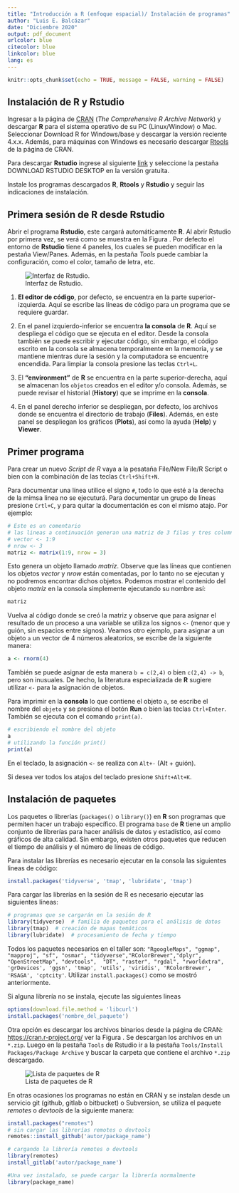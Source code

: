 ```yaml
---
title: "Introducción a R (enfoque espacial)/ Instalación de programas"
author: "Luis E. Balcázar"
date: "Diciembre 2020"
output: pdf_document
urlcolor: blue
citecolor: blue
linkcolor: blue
lang: es
---
```



```r
knitr::opts_chunk$set(echo = TRUE, message = FALSE, warning = FALSE)
```
## Instalación de R y Rstudio

Ingresar a la página de [CRAN](https://cran.r-project.org/) (*The Comprehensive $R$ Archive Network*) y descargar **R** para el sistema operativo de su PC (Linux/Window) o Mac. Seleccionar Download R for Windows/base y descargar la versión reciente 4.x.x. Además, para máquinas con Windows es necesario descargar [Rtools](https://cran.r-project.org/bin/windows/Rtools/) de la página de CRAN. 


Para descargar **Rstudio** ingrese al siguiente  [link](https://rstudio.com/products/rstudio/) y seleccione la pestaña DOWNLOAD RSTUDIO DESKTOP en la versión gratuita. 

Instale los programas descargados **R**, **Rtools** y **Rstudio** y seguir las indicaciones de instalación.

## Primera sesión de R desde Rstudio

Abrir el programa **Rstudio**, este cargará automáticamente **R**. Al abrir Rstudio por primera vez, se verá como se muestra en la Figura \ref{fig1}. Por defecto el entorno de **Rstudio** tiene 4 paneles, los cuales se pueden modificar en la pestaña View/Panes. Además, en la pestaña *Tools* puede cambiar la configuración, como el color, tamaño de letra, etc.


![Interfaz de Rstudio.\label{fig1}](rstudio.png)

1) **El editor de código**, por defecto, se encuentra en la parte superior-izquierda. Aquí se escribe las líneas de código para un programa que se requiere guardar. 


2) En el panel izquierdo-inferior se encuentra **la consola** de **R**. Aquí se despliega el código que se ejecuta en el editor. Desde la consola también se puede escribir y ejecutar código, sin embargo, el código escrito en la consola se almacena temporalmente en la memoria, y se mantiene mientras dure la sesión y la computadora se encuentre encendida. Para limpiar la consola presione las teclas `Ctrl+L`. 


3) El **"environment"** de **R** se encuentra en la parte superior-derecha, aquí se almacenan los `objetos` creados en el editor y/o consola. Además, se puede revisar el historial (**History**) que se imprime en la **consola**.


4) En el panel derecho inferior se despliegan, por defecto, los archivos donde se encuentra el directorio de trabajo (**Files**). Además, en este panel se despliegan los gráficos (**Plots**), así como la ayuda (**Help**) y **Viewer**.



## Primer programa

Para crear un nuevo *Script de R* vaya a la pesataña File/New File/R Script o bien con la combinación de las teclas `Ctrl+Shift+N`.

Para documentar una línea utilice el signo `#`, todo lo que esté a la derecha de la mimsa linea no se ejecuturá. Para documentar un grupo de líneas presione `Crtl+C`, y para quitar la documentación es con el mismo atajo. Por ejemplo:

```r
# Este es un comentario
# las lineas a continuación generan una matriz de 3 filas y tres columnas
# vector <- 1:9
# nrow <- 3
matriz <- matrix(1:9, nrow = 3)
```

Esto genera un objeto llamado *matriz*. Observe que las líneas que contienen los objetos *vector* y *nrow* están comentadas, por lo tanto no se ejecutan y no podremos encontrar dichos objetos. Podemos mostrar el contenido del objeto *matriz* en la consola simplemente ejecutando su nombre así:

```r
matriz
```

Vuelva al código donde se creó la matriz y observe que para asignar el resultado de un proceso a una variable se utiliza los signos `<-` (menor que y guión, sin espacios entre signos). Veamos otro ejemplo, para asignar a un objeto `a` un vector de 4 números aleatorios, se escribe de la siguiente manera:

```r
a <- rnorm(4)
```

También se puede asignar de esta manera `b = c(2,4)` o bien `c(2,4) -> b`, pero son inusuales. De hecho, la literatura especializada de **R** sugiere utilizar `<-` para la asignación de objetos.

Para imprimir en la **consola** lo que contiene el objeto `a`, se escribe el nombre del `objeto` y se presiona el botón **Run** o bien las teclas `Ctrl+Enter`. También se ejecuta con el comando `print(a)`.

```r
# escribiendo el nombre del objeto
a
# utilizando la función print()
print(a)
```

En el teclado, la asignación `<-` se realiza con `Alt+-` (Alt + guión).

Si desea ver todos los atajos del teclado presione `Shift+Alt+K`.

## Instalación de paquetes
Los paquetes o librerías (`packages()` o `library()`) en **R** son programas que permiten hacer un trabajo específico. El programa `base` de **R** tiene un amplio conjunto de librerías para hacer análisis de datos y estadístico, así como gráficos de alta calidad. Sin embargo, existen otros paquetes que reducen el tiempo de análisis y el número de líneas de código.

Para instalar las librerías es necesario ejecutar en la consola las siguientes lineas de código:

```r
install.packages('tidyverse', 'tmap', 'lubridate', 'tmap')
```

Para cargar las librerías en la sesión de R es necesario ejecutar las siguientes líneas:

```r
# programas que se cargarán en la sesión de R
library(tidyverse)  # familia de paquetes para el análisis de datos
library(tmap)  # creación de mapas temáticos
library(lubridate)  # procesamiento de fecha y tiempo
```

Todos los paquetes necesarios en el taller son: `"RgoogleMaps", "ggmap", "mapproj", "sf", "osmar", "tidyverse","RColorBrewer","dplyr", "OpenStreetMap", "devtools",  "DT", "raster", "rgdal", "rworldxtra", 'grDevices', 'ggsn', 'tmap', 'utils', 'viridis', 'RColorBrewer', 'RSAGA', 'cptcity'`. Utilizar `install.packages()` como se mostró anteriormente.

Si alguna librería no se instala, ejecute las siguientes lineas

```r
options(download.file.method = 'libcurl')
install.packages('nombre_del_paquete')
```

Otra opción es descargar los archivos binarios desde la página de CRAN: <https://cran.r-project.org/> ver la Figura \ref{fig2}. Se descargan los archivos en un `*.zip`. Luego en la pestaña `Tools` de Rstudio ir a la pestaña `Tools/Install Packages/Package Archive` y buscar la carpeta que contiene el archivo `*.zip` descargado. 

![Lista de paquetes de R\label{fig2}](lista_paquetes.png)


En otras ocasiones los programas no están en CRAN y se instalan desde un servicio git (github, gitlab o bitbucket) o Subversion, se utiliza el paquete *remotes* o *devtools* de la siguiente manera:

```r
install.packages("remotes")
# sin cargar las librerías remotes o devtools
remotes::install_github('autor/package_name')

# cargando la librería remotes o devtools
library(remotes)
install_gitlab('autor/package_name')

#Una vez instalado, se puede cargar la librería normalmente
library(package_name)
```
